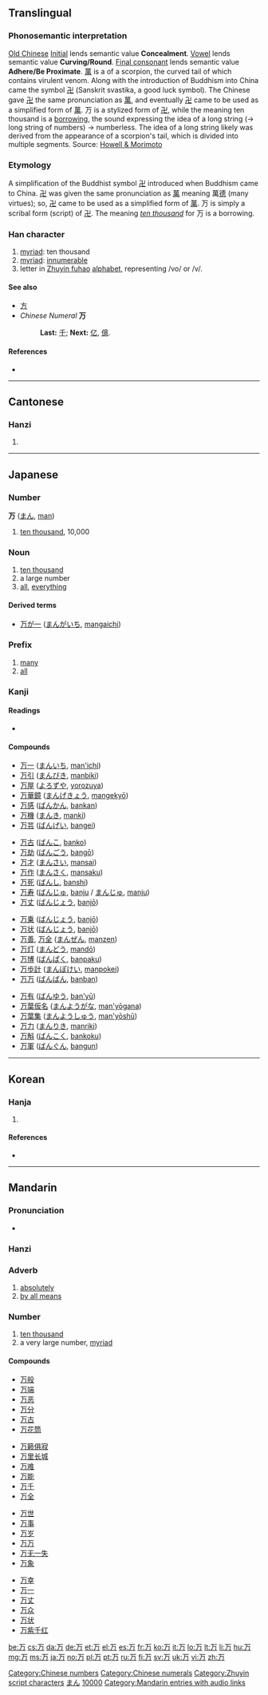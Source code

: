 {{also|萬|方}}<!-- may be replaced by zh-forms -->
==Translingual==
{{stroke order|type=animate}}
{{stroke order|strokes=3}}

===Phonosemantic interpretation===

[[w:Old_Chinese|Old Chinese]] [[w:Old_Chinese_phonology#Initials|Initial]] {{IPAchar|/*m-/}} lends semantic value '''Concealment'''. [[w:Old_Chinese_phonology#Vowels|Vowel]] {{IPAchar|/*-ua-/}} lends semantic value '''Curving/Round'''. [[w:Old_Chinese_phonology#Tones_and_final_consonants|Final consonant]] {{IPAchar|/*-n/}} lends semantic value '''Adhere/Be Proximate'''. [[萬]] is a {{liushu|p}} of a scorpion, the curved tail of which contains virulent venom. Along with the introduction of Buddhism into China came the symbol [[卍]] (Sanskrit svastika, a good luck symbol). The Chinese gave [[卍]] the same pronunciation as [[萬]], and eventually [[卍]] came to be used as a simplified form of [[萬]]. 万 is a stylized form of [[卍]], while the meaning ten thousand is a [[w:Chinese_characters#Transformed_cognates|borrowing]], the sound expressing the idea of a long string (→ long string of numbers) → numberless. The idea of a long string likely was derived from the appearance of a scorpion's tail, which is divided into multiple segments. Source: [http://www.kanjinetworks.com/eng/kanji-dictionary/online-kanji-etymology-dictionary.cfm?kanji_id=MUAN02 Howell & Morimoto]

===Etymology===
A simplification of the Buddhist symbol [[卍]] introduced when Buddhism came to China. [[卍]] was given the same pronunciation as [[萬]] meaning 萬[[德]] (many virtues); so, [[卍]] came to be used as a simplified form of [[萬]]. 万 is simply a scribal form (script) of [[卍]]. The meaning ''[[ten thousand]]'' for 万 is a borrowing.

===Han character===
{{Han char|rn=1|rad=一|as=02|sn=3|four=1022<sub>7</sub>|canj=一尸 (MS)}}

# [[myriad]]: ten thousand
# [[myriad]]: [[innumerable]]
# letter in [[Zhuyin fuhao]] [[alphabet]], representing /vo/ or /v/.

====See also====
* [[方]] <!-- Graphically similar -->
* ''Chinese Numeral'' '''万'''
*: '''Last:''' [[千]]; '''Next:''' [[亿]], [[億]].

====References====
* {{Han ref|kx=0076.030|dkj=00010|dj=0137.070|hdz=10009.030|uh=4E07|ud=19975|bh=C945|bd=51525}}

[[Category:Chinese numbers]]
[[Category:Chinese numerals]]
[[Category:Zhuyin script characters]]

----

==Cantonese==

===Hanzi===
{{yue-hanzi|jyut=[[maan6]], [[mak6]]|y=maan6, mak6|tra=萬}}

# {{defn|lang=yue|sort=一02}}

----

==Japanese==

===Number===
'''万''' ([[まん]], [[man]])

# [[ten thousand]], 10,000

===Noun===
{{ja-noun|k|hira=よろず|rom=yorozu}}

# [[ten thousand]]
# a large number
# [[all]], [[everything]]

====Derived terms====
* [[万が一]] ([[まんがいち]], [[mangaichi]])

===Prefix===
{{ja-pos|k|prefix|hira=ばん|rom=ban-|hidx=はん'}}

# [[many]]
# [[all]]

===Kanji===
{{ja-kanji|grade=2|rs=一02}}

====Readings====
* {{ja-readings|on=[[まん]] (''man''), [[ばん]] (''ban'')|kun=[[よろず]] (''yorozu'')|nanori=[[かず]] (''kazu''), [[ま]] (''ma''), [[ゆる]] (''yuru'')}}

====Compounds====
{{top4}}
* [[万一]] ([[まんいち]], [[man'ichi]])
* [[万引]] ([[まんびき]], [[manbiki]])
* [[万屋]] ([[よろずや]], [[yorozuya]])
* [[万華鏡]] ([[まんげきょう]], [[mangekyō]])
* [[万感]] ([[ばんかん]], [[bankan]])
* [[万機]] ([[まんき]], [[manki]])
* [[万芸]] ([[ばんげい]], [[bangei]])
{{mid4}}
* [[万古]] ([[ばんこ]], [[banko]])
* [[万劫]] ([[ばんごう]], [[bangō]])
* [[万才]] ([[まんさい]], [[mansai]])
* [[万作]] ([[まんさく]], [[mansaku]])
* [[万死]] ([[ばんし]], [[banshi]])
* [[万寿]] ([[ばんじゅ]], [[banju]] / [[まんじゅ]], [[manju]])
* [[万丈]] ([[ばんじょう]], [[banjō]])
{{mid4}}
* [[万乗]] ([[ばんじょう]], [[banjō]])
* [[万状]] ([[ばんじょう]], [[banjō]])
* [[万善]], [[万全]] ([[まんぜん]], [[manzen]])
* [[万灯]] ([[まんどう]], [[mandō]])
* [[万博]] ([[ばんぱく]], [[banpaku]])
* [[万歩計]] ([[まんぽけい]], [[manpokei]])
* [[万万]] ([[ばんばん]], [[banban]])
{{mid4}}
* [[万有]] ([[ばんゆう]], [[ban'yū]])
* [[万葉仮名]] ([[まんようがな]], [[man'yōgana]])
* [[万葉集]] ([[まんようしゅう]], [[man'yōshū]])
* [[万力]] ([[まんりき]], [[manriki]])
* [[万斛]] ([[ばんこく]], [[bankoku]])
* [[万軍]] ([[ばんぐん]], [[bangun]])
{{bottom}}

[[Category:1000 Japanese basic words|まん]]
[[Category:Japanese numbers|10000]]

----

==Korean==

===Hanja===
{{ko-hanja|hangeul=만|rv=man|mr=man|y=man|eumhun=일만|ehrv=ilman|ehmr=ilman|ehy=}}

# {{defn|lang=ko|sort=一02}}

====References====
* {{Hanja ref|nav=9199}}

----

==Mandarin==

===Pronunciation===
* {{audio|zh-wàn.ogg|audio}}

===Hanzi===
{{cmn-hanzi|tra=萬|pin=[[wàn]] ([[wan4]])|wg=wan<sup>4</sup>}}

===Adverb===
{{cmn-adv|tra=萬|pin=wàn|pint=wan4|rs=一02}}

# [[absolutely]]
# [[by all means]]

===Number===
{{cmn-num|tra=萬|pin=wàn|pint=wan4|rs=一02}}

# [[ten thousand]]
# a very large number, [[myriad]]

====Compounds====
{{top4}}
* [[万般]]
* [[万端]]
* [[万恶]]
* [[万分]]
* [[万古]]
* [[万花筒]]
{{mid4}}
* [[万籁俱寂]]
* [[万里长城]]
* [[万难]]
* [[万能]]
* [[万千]]
* [[万全]]
{{mid4}}
* [[万世]]
* [[万事]]
* [[万岁]]
* [[万万]]
* [[万无一失]]
* [[万象]]
{{mid4}}
* [[万幸]]
* [[万一]]
* [[万丈]]
* [[万众]]
* [[万状]]
* [[万紫千红]]
{{bottom}}

[[Category:Mandarin entries with audio links]]

[[be:万]]
[[cs:万]]
[[da:万]]
[[de:万]]
[[et:万]]
[[el:万]]
[[es:万]]
[[fr:万]]
[[ko:万]]
[[it:万]]
[[lo:万]]
[[lt:万]]
[[li:万]]
[[hu:万]]
[[mg:万]]
[[ms:万]]
[[ja:万]]
[[no:万]]
[[pl:万]]
[[pt:万]]
[[ru:万]]
[[fi:万]]
[[sv:万]]
[[uk:万]]
[[vi:万]]
[[zh:万]]